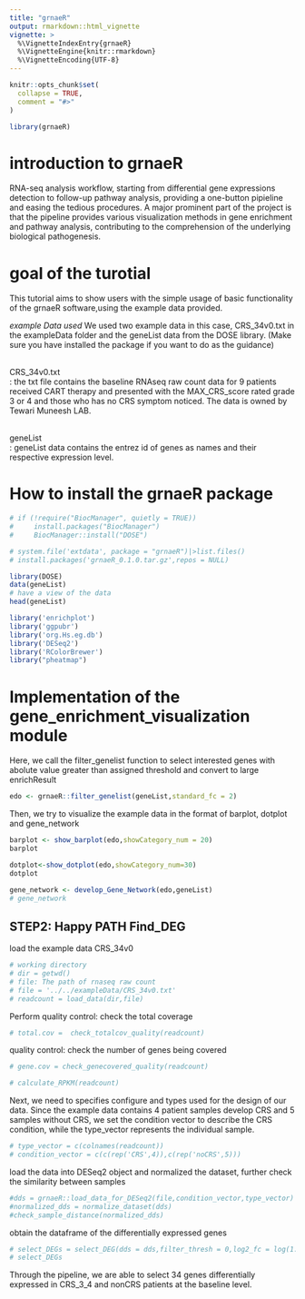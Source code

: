 ```yaml
---
title: "grnaeR"
output: rmarkdown::html_vignette
vignette: >
  %\VignetteIndexEntry{grnaeR}
  %\VignetteEngine{knitr::rmarkdown}
  %\VignetteEncoding{UTF-8}
---
```

```r
knitr::opts_chunk$set(
  collapse = TRUE,
  comment = "#>"
)
```

```r
library(grnaeR)
```


# introduction to grnaeR
RNA-seq analysis workflow, starting from differential gene expressions detection to follow-up pathway analysis, providing a one-button pipieline and easing the tedious procedures. A major prominent part of the project is that the pipeline provides various visualization methods in gene enrichment and pathway analysis, contributing to the comprehension of the underlying biological pathogenesis.


# goal of the turotial
This tutorial aims to show users with the simple usage of basic functionality of the grnaeR software,using the example data provided.

*example Data used*
We used two example data in this case, CRS_34v0.txt in the exampleData folder and the geneList data from the DOSE library. (Make sure you have installed the package if you want to do as the guidance)

<br> CRS_34v0.txt </br>: the txt file contains the baseline RNAseq raw count data for 9 patients received CART therapy and presented with the MAX_CRS_score rated grade 3 or 4 and those who has no CRS symptom noticed.
The data is owned by Tewari Muneesh LAB.

<br> geneList </br>: geneList data contains the entrez id of genes as names and their respective expression level. 

# How to install the grnaeR package
```r
# if (!require("BiocManager", quietly = TRUE))
#     install.packages("BiocManager")
#     BiocManager::install("DOSE")
```



```r
# system.file('extdata', package = "grnaeR")|>list.files()
# install.packages('grnaeR_0.1.0.tar.gz',repos = NULL)
```


```r
library(DOSE)
data(geneList)
# have a view of the data
head(geneList)
```

```r
library('enrichplot')
library('ggpubr')
library('org.Hs.eg.db')
library('DESeq2')
library('RColorBrewer')
library("pheatmap")
```

# Implementation of the gene_enrichment_visualization module
Here, we call the filter_genelist function to select interested genes with abolute value greater than assigned threshold and convert to large enrichResult
```r
edo <- grnaeR::filter_genelist(geneList,standard_fc = 2)
```

Then, we try to visualize the example data in the format of barplot, dotplot and gene_network 

```r
barplot <- show_barplot(edo,showCategory_num = 20)
barplot
```


```r
dotplot<-show_dotplot(edo,showCategory_num=30)
dotplot
```

```r
gene_network <- develop_Gene_Network(edo,geneList)
# gene_network
```


## STEP2: Happy PATH Find_DEG
load the example data CRS_34v0 
```r
# working directory
# dir = getwd()
# file: The path of rnaseq raw count
# file = '../../exampleData/CRS_34v0.txt'
# readcount = load_data(dir,file)
```

Perform quality control: check the total coverage 
```r
# total.cov =  check_totalcov_quality(readcount)
```

quality control: check the number of genes being covered
```r
# gene.cov = check_genecovered_quality(readcount)
```

```r
# calculate_RPKM(readcount)
```


Next, we need to specifies configure and types used for the design of our  data. Since the example data contains 4 patient samples develop CRS and 5 samples without CRS, we set the condition vector to describe the CRS condition, while the type_vector represents the individual sample.
```r
# type_vector = c(colnames(readcount))
# condition_vector = c(c(rep('CRS',4)),c(rep('noCRS',5)))
```

load the data into DESeq2 object and normalized the dataset, further check the similarity between samples
```r
#dds = grnaeR::load_data_for_DESeq2(file,condition_vector,type_vector)
#normalized_dds = normalize_dataset(dds)
#check_sample_distance(normalized_dds)
```

obtain the dataframe of the differentially expressed genes
```r
# select_DEGs = select_DEG(dds = dds,filter_thresh = 0,log2_fc = log(1.5,2), padjust = 0.05)
# select_DEGs
```

Through the pipeline, we are able to select 34 genes differentially expressed in CRS_3_4 and nonCRS patients at the baseline level.







